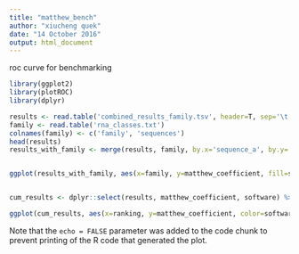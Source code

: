 ```yaml
---
title: "matthew_bench"
author: "xiucheng quek"
date: "14 October 2016"
output: html_document
---
```


roc curve for benchmarking
```r
library(ggplot2)
library(plotROC)
library(dplyr)

```



```r


results <- read.table('combined_results_family.tsv', header=T, sep='\t')
family <- read.table('rna_classes.txt')
colnames(family) <- c('family', 'sequences')
head(results)
results_with_family <- merge(results, family, by.x='sequence_a', by.y='sequences')


ggplot(results_with_family, aes(x=family, y=matthew_coefficient, fill=software)) + geom_bar( stat = "summary", fun.y = "mean", position = 'dodge') + theme(axis.text.x = element_text(angle = 90, hjust = 1)) + ggtitle('Performance Benchmark ( by RNA Class)')


cum_results <- dplyr::select(results, matthew_coefficient, software) %>% group_by(software) %>% mutate(ranking= rank(matthew_coefficient, ties.method='first'))

ggplot(cum_results, aes(x=ranking, y=matthew_coefficient, color=software, group=software)) + geom_line() + ggtitle('Performance Benchmark (cumulative)')

```

Note that the `echo = FALSE` parameter was added to the code chunk to prevent printing of the R code that generated the plot.
